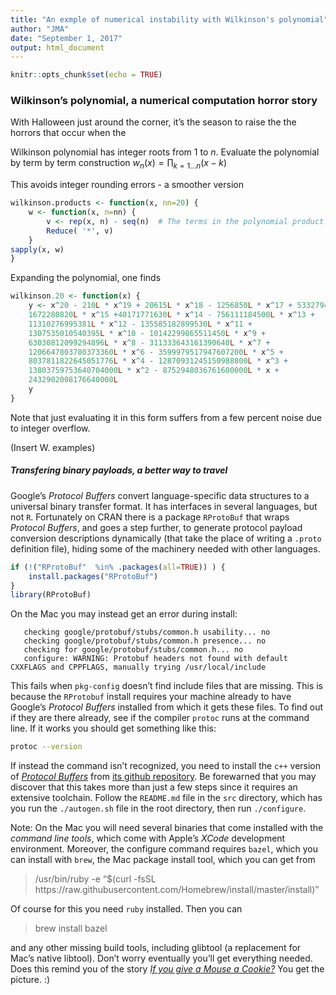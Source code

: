 ```yaml
---
title: "An exmple of numerical instability with Wilkinson's polynomial"
author: "JMA"
date: "September 1, 2017"
output: html_document
---
```


```r
knitr::opts_chunk$set(echo = TRUE)
```

### Wilkinson's polynomial, a numerical computation horror story

With Halloween just around the corner, it's the season to raise the 
the horrors that occur when the

Wilkinson polynomial has integer roots from 1 to $n$. Evaluate the polynomial by term by term construction
$w_n(x) = \prod_{k=1\ldots n}(x-k)$

This avoids integer rounding errors -  a smoother version

```r

wilkinson.products <- function(x, nn=20) {
    w <- function(x, n=nn) {
        v <- rep(x, n) - seq(n)  # The terms in the polynomial product (x-1), (x-2), ...
        Reduce( '*', v)
    }
sapply(x, w)
}
```

Expanding the polynomial, one finds

```r
wilkinson.20 <- function(x) {
    y <- x^20 - 210L * x^19 + 20615L * x^18 - 1256850L * x^17 + 53327946L * x^16 -
    1672280820L * x^15 +40171771630L * x^14 - 756111184500L * x^13 +
    11310276995381L * x^12 - 135585182899530L * x^11 +
    1307535010540395L * x^10 - 10142299865511450L * x^9 +
    63030812099294896L * x^8 - 311333643161390640L * x^7 +
    1206647803780373360L * x^6 - 3599979517947607200L * x^5 +
    8037811822645051776L * x^4 - 12870931245150988800L * x^3 +
    13803759753640704000L * x^2 - 8752948036761600000L * x +
    2432902008176640000L
    y
}
```
Note that just evaluating it in this form suffers from a few percent noise due to integer overflow.

(Insert W. examples)

##### Transfering binary payloads, a better way to travel

Google's _Protocol Buffers_ convert language-specific data structures
to a universal binary transfer format. It has interfaces in several
languages, but not `R`. Fortunately on CRAN there is a package
`RProtoBuf` that wraps _Protocol Buffers_, and goes a step further, to
generate protocol payload conversion descriptions dynamically (that
take the place of writing a `.proto` definition file), hiding some of
the machinery needed with other languages.

```r
if (!("RProtoBuf"  %in% .packages(all=TRUE)) ) {
    install.packages("RProtoBuf")
}
library(RProtoBuf)
```

On the Mac you may instead get an error during install:

```
   checking google/protobuf/stubs/common.h usability... no
   checking google/protobuf/stubs/common.h presence... no
   checking for google/protobuf/stubs/common.h... no
   configure: WARNING: Protobuf headers not found with default CXXFLAGS and CPPFLAGS, manually trying /usr/local/include
```

This fails when `pkg-config` doesn't find include files that are
missing. This is because the `RProtobuf` install requires your machine
already to have Google's _Protocol Buffers_ installed from which it
gets these files. To find out if they are there already, see if the
compiler `protoc` runs at the command line. If it works you should get
something like this:

```bash
protoc --version
```

If instead the command isn't recognized, you need to install the `c++`
version of [_Protocol
Buffers_](https://developers.google.com/protocol-buffers/) from [its
github repository](https://github.com/google/protobuf.git). Be
forewarned that you may discover that this takes more than just a few
steps since it requires an extensive toolchain. Follow the `README.md`
file in the `src` directory, which has you run the `./autogen.sh` file
in the root directory, then run `./configure`.

Note: On the Mac you will need several binaries that come installed
with the _command line tools_, which come with Apple's _XCode_
development environment. Moreover, the configure command requires
`bazel`, which you can install with `brew`, the Mac package install
tool, which you can get from

>   /usr/bin/ruby -e "$(curl -fsSL https://raw.githubusercontent.com/Homebrew/install/master/install)"

Of course for this you need `ruby` installed. Then you can 

>   brew install bazel

and any other missing build tools, including glibtool (a replacement
for Mac's native libtool).  Don't worry eventually you'll get
everything needed.  Does this remind you of the story _[If you give a
Mouse a Cookie?](https://en.wikipedia.org/wiki/If_You_Give_a_Mouse_a_Cookie)_
You get the picture. :)
 
